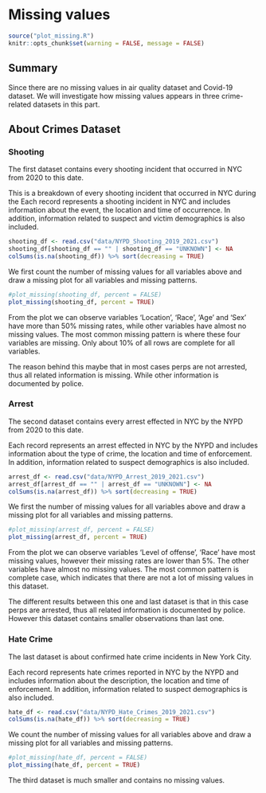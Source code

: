 # Missing values

```r
source("plot_missing.R")
knitr::opts_chunk$set(warning = FALSE, message = FALSE)
```

## Summary

Since there are no missing values in air quality dataset and Covid-19 dataset. We will investigate how missing values appears in three crime-related datasets in this part. 

## About Crimes Dataset

### Shooting

The first dataset contains every shooting incident that occurred in NYC from 2020 to this date.

This is a breakdown of every shooting incident that occurred in NYC during the Each record represents a shooting incident in NYC and includes information about the event, the location and time of occurrence. In addition, information related to suspect and victim demographics is also included. 

```r
shooting_df <- read.csv("data/NYPD_Shooting_2019_2021.csv")
shooting_df[shooting_df == "" | shooting_df == "UNKNOWN"] <- NA
colSums(is.na(shooting_df)) %>% sort(decreasing = TRUE)
```

We first count the number of missing values for all variables above and draw a missing plot for all variables and missing patterns.

```r
#plot_missing(shooting_df, percent = FALSE)
plot_missing(shooting_df, percent = TRUE)
```

From the plot we can observe variables 'Location', 'Race', 'Age' and 'Sex' have more than 50% missing rates, while other variables have almost no missing values. The most common missing pattern is where these four variables are missing. Only about 10% of all rows are complete for all variables.

The reason behind this maybe that in most cases perps are not arrested, thus all related information is missing. While other information is documented by police. 

### Arrest

The second dataset contains every arrest effected in NYC by the NYPD from 2020 to this date.

Each record represents an arrest effected in NYC by the NYPD and includes information about the type of crime, the location and time of enforcement.
In addition, information related to suspect demographics is also included.


```r
arrest_df <- read.csv("data/NYPD_Arrest_2019_2021.csv")
arrest_df[arrest_df == "" | arrest_df == "UNKNOWN"] <- NA
colSums(is.na(arrest_df)) %>% sort(decreasing = TRUE)
```

We first the number of missing values for all variables above and draw a missing plot for all variables and missing patterns.

```r
#plot_missing(arrest_df, percent = FALSE)
plot_missing(arrest_df, percent = TRUE)
```

From the plot we can observe variables 'Level of offense', 'Race' have most missing values, however their missing rates are lower than 5%. The other variables have almost no missing values. The most common pattern is complete case, which indicates that there are not a lot of missing values in this dataset.

The different results between this one and last dataset is that in this case perps are arrested, thus all related information is documented by police. However this dataset contains smaller observations than last one.

### Hate Crime

The last dataset is about confirmed hate crime incidents in New York City.

Each record represents hate crimes reported in NYC by the NYPD and includes information about the description, the location and time of enforcement.
In addition, information related to suspect demographics is also included.

```r
hate_df <- read.csv("data/NYPD_Hate_Crimes_2019_2021.csv")
colSums(is.na(hate_df)) %>% sort(decreasing = TRUE)
```

We count the number of missing values for all variables above and draw a missing plot for all variables and missing patterns.

```r
#plot_missing(hate_df, percent = FALSE)
plot_missing(hate_df, percent = TRUE)
```

The third dataset is much smaller and contains no missing values.
